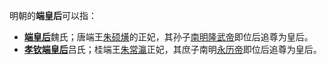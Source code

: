 明朝的'''端皇后'''可以指：
*'''[[端皇后_(朱硕熿)|端皇后]]'''魏氏；唐端王[[朱硕熿|朱硕熿]]的正妃，其孙子[[南明|南明]][[隆武帝|隆武帝]]即位后追尊为皇后。
*'''[[孝钦端皇后|孝钦端皇后]]'''吕氏；桂端王[[朱常瀛|朱常瀛]]正妃，其庶子南明[[永历帝|永历帝]]即位后追尊为皇后。

{{消歧义|cat=三字消歧义}}